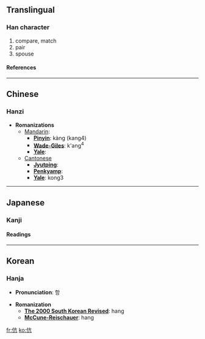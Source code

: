 ==Translingual==
===Han character===
{{Han char|rad=人|as=04|sn=6|four=2021<sub>7</sub>|canj=人卜竹弓 (OYHN)}}
# compare, match
# pair
# spouse
====References====
{{Han ref|kx=0095.140|dkj=00431|dj=0201.140|hdz=10126.010|uh=4F09|ud=20233|bh=A5EA|bd=42474}}
----

==Chinese==
===Hanzi===


* '''Romanizations'''
** [[Mandarin]]:
*** '''[[Pinyin]]''': kàng (kang4)
*** '''[[Wade-Giles]]''': k'ang<sup>4</sup>
*** '''[[Yale]]''': 
**[[Cantonese]]
***'''[[Jyutping]]''':
***'''[[Penkyamp]]''': 
***'''[[Yale]]''': kong3


----
==Japanese==
===Kanji===


{{ja-kanji|grade=|rs=人04}}
====Readings====
{{ja-readings|on=[[こう]] (kō)|kun=[[たぐい]] (tagui), [[ならぶ]] (narabu)}}


----
==Korean==
===Hanja===

* '''Pronunciation''': 항

* '''Romanization'''
** '''[[The 2000 South Korean Revised Romanization|The 2000 South Korean Revised]]''': hang
** '''[[McCune-Reischauer]]''': hang


[[fr:伉]]
[[ko:伉]]